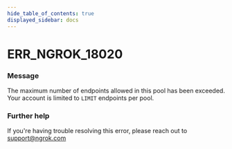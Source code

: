```yaml
---
hide_table_of_contents: true
displayed_sidebar: docs
---
```



# ERR_NGROK_18020

### Message

The maximum number of endpoints allowed in this pool has been exceeded. Your account is limited to `LIMIT` endpoints per pool.

<ErrorDetails error="err_ngrok_18020" />

### Further help

If you're having trouble resolving this error, please reach out to [support@ngrok.com](mailto:support@ngrok.com?subject=Help%20with%20ERR_NGROK_18020)
